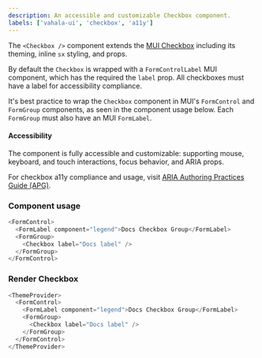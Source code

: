 ```yaml
---
description: An accessible and customizable Checkbox component.
labels: ['vahala-ui', 'checkbox', 'a11y']
---
```



The `<Checkbox />` component extends the [MUI Checkbox](https://mui.com/material-ui/react-checkbox) including its theming, inline `sx` styling, and props.

By default the `Checkbox` is wrapped with a `FormControlLabel` MUI component, which has the required the `label` prop. All checkboxes must have a label for accessibility compliance.

It's best practice to wrap the `Checkbox` component in MUI's `FormControl` and `FormGroup` components, as seen in the component usage below. Each `FormGroup` must also have an MUI `FormLabel`.

#### Accessibility

The component is fully accessible and customizable: supporting mouse, keyboard, and touch interactions, focus behavior, and ARIA props.

For checkbox a11y compliance and usage, visit [ARIA Authoring Practices Guide (APG)](https://www.w3.org/WAI/ARIA/apg/patterns/checkbox/).

### Component usage

```js
<FormControl>
  <FormLabel component="legend">Docs Checkbox Group</FormLabel>
  <FormGroup>
    <Checkbox label="Docs label" />
  </FormGroup>
</FormControl>
```

### Render Checkbox

```js live
<ThemeProvider>
  <FormControl>
    <FormLabel component="legend">Docs Checkbox Group</FormLabel>
    <FormGroup>
      <Checkbox label="Docs label" />
    </FormGroup>
  </FormControl>
</ThemeProvider>
```
